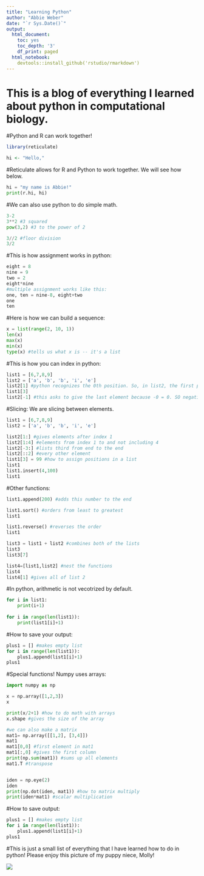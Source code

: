 ```yaml
---
title: "Learning Python"
author: "Abbie Weber"
date: "`r Sys.Date()`"
output:
  html_document:
    toc: yes
    toc_depth: '3'
    df_print: paged
  html_notebook:
    devtools::install_github('rstudio/rmarkdown')
---
```


# This is a blog of everything I learned about python in computational biology.

#Python and R can work together!
```R
library(reticulate)

hi <- "Hello,"
```
#Reticulate allows for R and Python to work together. We will see how below. 

```python
hi = "my name is Abbie!"
print(r.hi, hi)
```

#We can also use python to do simple math.
```python
3-2
3**2 #3 squared
pow(3,2) #3 to the power of 2

3//2 #floor division
3/2
```

#This is how assignment works in python:
```python
eight = 8
nine = 9
two = 2
eight*nine
#multiple assignment works like this:
one, ten = nine-8, eight+two
one
ten
```

#Here is how we can build a sequence:
```python
x = list(range(2, 10, 1))
len(x)
max(x)
min(x)
type(x) #tells us what x is -- it's a list
```

#This is how you can index in python:
```python
list1 = [6,7,8,9]
list2 = ['a', 'b', 'b', 'i', 'e']
list2[1] #python recognizes the 0th position. So, in list2, the first position is b and the 0th position is a.
list1[3]
list2[-1] #this asks to give the last element because -0 = 0. SO negative indexes start at 1.
```

#Slicing: We are slicing between elements.
```python
list1 = [6,7,8,9]
list2 = ['a', 'b', 'b', 'i', 'e']

list2[1:] #gives elements after index 1
list2[1:4] #elements from index 1 to and not including 4
list2[-3:] #lists third from end to the end
list2[::2] #every other element
list1[3] = 99 #how to assign positions in a list
list1
list1.insert(4,100)
list1
```

#Other functions:
```python
list1.append(200) #adds this number to the end

list1.sort() #orders from least to greatest
list1

list1.reverse() #reverses the order
list1

list3 = list1 + list2 #combines both of the lists
list3
list3[7]

list4=[list1,list2] #nest the functions
list4
list4[1] #gives all of list 2
```

#In python, arithmetic is not vecotrized by default.
```python
for i in list1:
    print(i+1)
    
for i in range(len(list1)):
    print(list1[i]+1)
```


#How to save your output:
```python
plus1 = [] #makes empty list
for i in range(len(list1)):
    plus1.append(list1[i]+1)
plus1
```

#Special functions! Numpy uses arrays:
```python
import numpy as np

x = np.array([1,2,3])
x

print(x/2+1) #how to do math with arrays
x.shape #gives the size of the array

#we can also make a matrix
mat1= np.array([[1,2], [3,4]])
mat1
mat1[0,0] #first element in mat1
mat1[:,0] #gives the first column
print(np.sum(mat1)) #sums up all elements
mat1.T #transpose


iden = np.eye(2)
iden
print(np.dot(iden, mat1)) #how to matrix multiply
print(iden*mat1) #scalar multiplication
```

#How to save output:
```python
plus1 = [] #makes empty list
for i in range(len(list1)):
    plus1.append(list1[i]+1)
plus1
```
#This is just a small list of everything that I have learned how to do in python! Please enjoy this picture of my puppy niece, Molly!


![](https://edupod.cns.utexas.edu/rstudio/files/website/static/img/molly.jpg)
